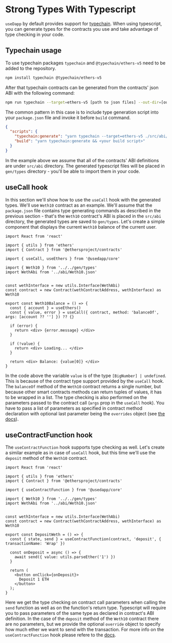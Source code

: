 # Strong Types With Typescript

`useDapp` by default provides support for [typechain](https://www.npmjs.com/package/typechain). When using typescript, you can generate types for the contracts you use and take advantage of type checking in your code. 

## Typechain usage

To use typechain packages `typechain` and `@typechain/ethers-v5` need to be added to the repository.

```bash npm2yarn
npm install typechain @typechain/ethers-v5
```

After that typechain contracts can be generated from the contracts' json ABI with the following command:

```bash npm2yarn
npm run typechain --target=ethers-v5 [path to json files] --out-dir=[output directory]
```

The common pattern in this case is to include type generation script into your `package.json` file and invoke it before `build` command.
```json title="package.json"
{
  "scripts": {
    "typechain:generate": "yarn typechain --target=ethers-v5 ./src/abi/**/*.json --out-dir=./gen/types",
    "build": "yarn typechain:generate && <your build script>"
  }
}
```
In the example above we assume that all of the contracts' ABI definitions are under `src/abi` directory. The generated typescript files will be placed in `gen/types` directory - you'll be able to import them in your code.

## useCall hook

In this section we'll show how to use the `useCall` hook with the generated types. We'll use `Weth10` contract as an example. We'll assume that the `package.json` file contains type generating commands as described in the previous section - that's the `Weth10` contract's ABI is placed in the `src/abi` directory, the generated types are saved to `gen/types`. Let's create a simple component that displays the current `Weth10` balance of the current user.

```tsx title="src/Weth10Balance.tsx"
import React from 'react'

import { utils } from 'ethers'
import { Contract } from '@ethersproject/contracts'

import { useCall, useEthers } from '@usedapp/core'

import { Weth10 } from '../../gen/types'
import WethAbi from '../abi/Weth10.json'


const wethInterface = new utils.Interface(WethAbi)
const contract = new Contract(wethContractAddress, wethInterface) as Weth10

export const Weth10Balance = () => {
  const { account } = useEthers()
  const { value, error } = useCall({ contract, method: 'balanceOf', args: [account ?? ''] }) ?? {}

  if (error) {
    return <div> {error.message} </div>
  }

  if (!value) {
    return <div> Loading... </div>
  }
  
  return <div> Balance: {value[0]} </div>
}
```

In the code above the variable `value` is of the type `[BigNumber] | undefined`. This is because of the contract type support provided by the `useCall` hook. The `balanceOf` method of the `Weth10` contract returns a single number, but because other smart contracts methods can return tuples of values, it has to be wrapped in a list. The type checking is also performed on the parameters passed to the contract call (`args` prop in the `useCall` hook). You have to pass a list of parameters as specified in contract method declaration with optional last parameter being the `overrides` object (see [the docs](https://docs.ethers.io/v5/api/contract/contract/#contract-functionsSend)).

## useContractFunction hook

The `useContractFunction` hook supports type checking as well. Let's create a similar example as in case of `useCall` hook, but this time we'll use the `deposit` method of the `Weth10` contract.

```tsx title="src/DepositWeth.tsx"
import React from 'react'

import { utils } from 'ethers'
import { Contract } from '@ethersproject/contracts'

import { useContractFunction } from '@usedapp/core'

import { Weth10 } from '../../gen/types'
import WethAbi from '../abi/Weth10.json'


const wethInterface = new utils.Interface(WethAbi)
const contract = new Contract(wethContractAddress, wethInterface) as Weth10

export const DepositWeth = () => {
  const { state, send } = useContractFunction(contract, 'deposit', { transactionName: 'Wrap' })
  
  const onDeposit = async () => {
    await send({ value: utils.parseEther('1') })
  }

  return (
    <button onClick={onDeposit}>
      Deposit 1 ETH
    </button>
  );
}
```

Here we get the type checking on contract call parameters when calling the `send` function as well as on the function's return type. Typescript will require you to pass parameters of the same type as declared in contract's ABI definition. In the case of the `deposit` method of the `Weth10` contract there are no parameters, but we provide the optional `override` object to specify how much ether we want to send with the transaction. For more info on the `useContractFunction` hook please refere to the [docs](/docs/API%20Reference/Hooks#usecontractfunction).
